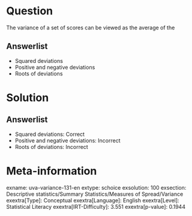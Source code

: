 Question
========

The variance of a set of scores can be viewed as the average of the

Answerlist
----------

* Squared deviations
* Positive and negative deviations
* Roots of deviations

Solution
========

Answerlist
----------

* Squared deviations: Correct
* Positive and negative deviations: Incorrect
* Roots of deviations: Incorrect

Meta-information
================
exname: uva-variance-131-en
extype: schoice
exsolution: 100
exsection: Descriptive statistics/Summary Statistics/Measures of Spread/Variance
exextra[Type]: Conceptual
exextra[Language]: English
exextra[Level]: Statistical Literacy
exextra[IRT-Difficulty]: 3.551
exextra[p-value]: 0.1944
